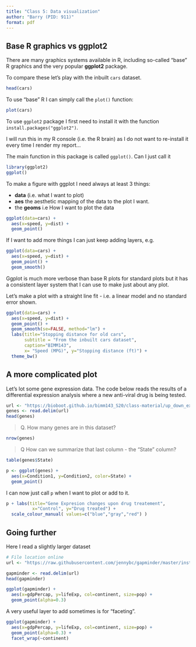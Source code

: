 ```yaml
---
title: "Class 5: Data visualization"
author: "Barry (PID: 911)"
format: pdf
---
```


## Base R graphics vs ggplot2

There are many graphics systems available in R, including so-called "base" R graphics and the very popular **ggplot2** package.

To compare these let's play with the inbuilt `cars` dataset.

```r
head(cars)
```

To use "base" R I can simply call the `plot()` function:

```r
plot(cars)
```
To use `ggplot2` package I first need to install it with the function `install.packages("ggplot2")`.

I will run this in my R console (i.e. the R brain) as I do not want to re-install it every time I render my report...

The main function in this package is called `ggplot()`. Can I just call it

```r
library(ggplot2)
ggplot()
```

To make a figure with ggplot I need always at least 3 things:

- **data** (i.e. what I want to plot)
- **aes** the aesthetic mapping of the data to the plot I want.
- the **geoms** i.e How I want to plot the data


```r
ggplot(data=cars) +
  aes(x=speed, y=dist) +
  geom_point()
```

If I want to add more things I can just keep adding layers, e.g.

```r
ggplot(data=cars) +
  aes(x=speed, y=dist) +
  geom_point() +
  geom_smooth() 
```

Ggplot is much more verbose than base R plots for standard plots but it has a consistent layer system that I can use to make just about any plot.

Let's make a plot with a straight line fit - i.e. a linear model and no standard error shown.


```r
ggplot(data=cars) +
  aes(x=speed, y=dist) +
  geom_point() +
  geom_smooth(se=FALSE, method="lm") +
  labs(title="Stopping distance for old cars",
       subtitle = "From the inbuilt cars dataset",
       caption="BIMM143",
       x= "Speed (MPG)", y="Stopping distance (ft)") +
  theme_bw()

```


## A more complicated plot

Let's lot some gene expression data. 
The code below reads the results of a differential expression analysis where a new anti-viral drug is being tested.

```r
url <- "https://bioboot.github.io/bimm143_S20/class-material/up_down_expression.txt"
genes <- read.delim(url)
head(genes)
```

> Q. How many genes are in this dataset?

```r
nrow(genes)
```

> Q How can we summarize that last column - the "State" column?

```r
table(genes$State)
```



```r
p <- ggplot(genes) +
  aes(x=Condition1, y=Condition2, color=State) +
  geom_point() 
```

I can now just call `p` when I want to plot or add to it.

```r
p + labs(title="Gene Expresion changes upon drug treatement",
          x="Control", y="Drug treated") +
  scale_colour_manual( values=c("blue","gray","red") )
```
## Going further 

Here I read a slightly larger dataset 

```r
# File location online
url <- "https://raw.githubusercontent.com/jennybc/gapminder/master/inst/extdata/gapminder.tsv"

gapminder <- read.delim(url)
head(gapminder)
```

```r
ggplot(gapminder) +
  aes(x=gdpPercap, y=lifeExp, col=continent, size=pop) +
  geom_point(alpha=0.3)
```

A very useful layer to add sometimes is for "faceting".

```r
ggplot(gapminder) +
  aes(x=gdpPercap, y=lifeExp, col=continent, size=pop) +
  geom_point(alpha=0.3) +
  facet_wrap(~continent)
```





